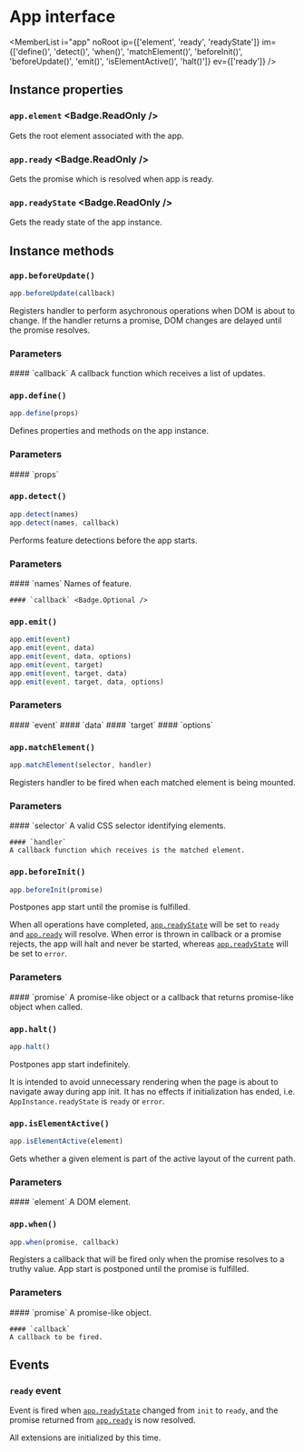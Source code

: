 <Module name="brew-js/app" />

# App interface

<MemberList
    i="app" noRoot
    ip={['element', 'ready', 'readyState']}
    im={['define()', 'detect()', 'when()', 'matchElement()', 'beforeInit()', 'beforeUpdate()', 'emit()', 'isElementActive()', 'halt()']}
    ev={['ready']}
/>

## Instance properties

### `app.element` <Badge.ReadOnly />

Gets the root element associated with the app.

### `app.ready` <Badge.ReadOnly />

Gets the promise which is resolved when app is ready.

### `app.readyState` <Badge.ReadOnly />

Gets the ready state of the app instance.

## Instance methods

### `app.beforeUpdate()`

```javascript
app.beforeUpdate(callback)
```

Registers handler to perform asychronous operations when DOM is about to change.
If the handler returns a promise, DOM changes are delayed until the promise resolves.

### Parameters

<dl>
    #### `callback`
    A callback function which receives a list of updates.

</dl>

### `app.define()`

```javascript
app.define(props)
```

Defines properties and methods on the app instance.

### Parameters

<dl>
    #### `props`
</dl>

### `app.detect()`

```javascript
app.detect(names)
app.detect(names, callback)
```

Performs feature detections before the app starts.

### Parameters

<dl>
    #### `names`
    Names of feature.

    #### `callback` <Badge.Optional />
</dl>

### `app.emit()`

```javascript
app.emit(event)
app.emit(event, data)
app.emit(event, data, options)
app.emit(event, target)
app.emit(event, target, data)
app.emit(event, target, data, options)
```

### Parameters

<dl>
    #### `event`
    #### `data` <Badge.Optional />
    #### `target`
    #### `options` <Badge.Optional />
</dl>

### `app.matchElement()`

```javascript
app.matchElement(selector, handler)
```

Registers handler to be fired when each matched element is being mounted.

### Parameters

<dl>
    #### `selector`
    A valid CSS selector identifying elements.

    #### `handler`
    A callback function which receives is the matched element.

</dl>

### `app.beforeInit()`

```javascript
app.beforeInit(promise)
```

Postpones app start until the promise is fulfilled.

When all operations have completed, [`app.readyState`](:) will be set to `ready`
and [`app.ready`](:) will resolve. When error is thrown in callback or a promise rejects,
the app will halt and never be started, whereas [`app.readyState`](:) will be set to `error`.

### Parameters

<dl>
    #### `promise`
    A promise-like object or a callback that returns promise-like object when called.

</dl>

### `app.halt()`

```javascript
app.halt()
```

Postpones app start indefinitely.

It is intended to avoid unnecessary rendering when the page is about to navigate away during app init.
It has no effects if initialization has ended, i.e. `AppInstance.readyState` is `ready` or `error`.


### `app.isElementActive()`

```javascript
app.isElementActive(element)
```

Gets whether a given element is part of the active layout of the current path.

### Parameters

<dl>
    #### `element`
    A DOM element.

</dl>

### `app.when()`

```javascript
app.when(promise, callback)
```

Registers a callback that will be fired only when the promise resolves to a truthy value.
App start is postponed until the promise is fulfilled.

### Parameters

<dl>
    #### `promise`
    A promise-like object.

    #### `callback`
    A callback to be fired.

</dl>

## Events

### `ready` event

Event is fired when [`app.readyState`](:) changed from `init` to `ready`, and the promise returned from [`app.ready`](:) is now resolved.

All extensions are initialized by this time.
